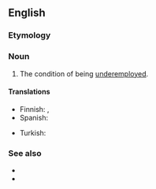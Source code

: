 ==English==

===Etymology===
{{prefix|en|under|employment}}

===Noun===
{{en-noun|-}}

# The condition of being [[underemployed]].

====Translations====
{{trans-top|condition of being underemployed}}
* Finnish: {{t|fi|alityöllisyys}}, {{t|fi|vajaatyöllisyys}}
* Spanish: {{t+|es|subempleo|m}}
{{trans-mid}}
* Turkish: {{t|tr|eksik istihdam}}
{{trans-bottom}}

===See also===
* {{l|en|unemployment}}
* {{l|en|malemployment}}